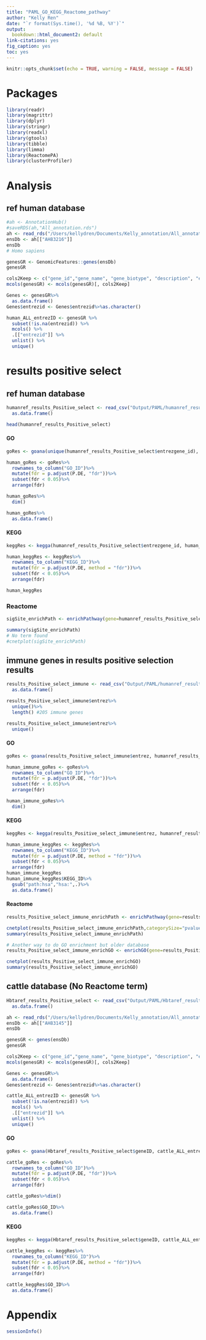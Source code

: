 ```yaml
---
title: "PAML_GO_KEGG_Reactome_pathway"
author: "Kelly Ren"
date: "`r format(Sys.time(), '%d %B, %Y')`"
output:
  bookdown::html_document2: default
link-citations: yes
fig_caption: yes
toc: yes
---
```


```r
knitr::opts_chunk$set(echo = TRUE, warning = FALSE, message = FALSE)
```

# Packages
```r
library(readr)
library(magrittr)
library(dplyr)
library(stringr)
library(readxl)
library(gtools)
library(tibble)
library(limma)
library(ReactomePA)
library(clusterProfiler)
```

# Analysis
## ref human database
```r
#ah <- AnnotationHub()
#saveRDS(ah,"All_annotation.rds")
ah <- read_rds("/Users/kellydren/Documents/Kelly_annotation/All_annotation.rds") 
ensDb <- ah[["AH83216"]]
ensDb
# Homo sapiens
```

```r
genesGR <- GenomicFeatures::genes(ensDb)
genesGR
```

```r
cols2Keep <- c("gene_id","gene_name", "gene_biotype", "description", "entrezid")
mcols(genesGR) <- mcols(genesGR)[, cols2Keep]

Genes <- genesGR%>%
  as.data.frame()
Genes$entrezid <- Genes$entrezid%>%as.character()
```


```r
human_ALL_entrezID <- genesGR %>% 
  subset(!is.na(entrezid)) %>%
  mcols() %>%
  .[["entrezid"]] %>%
  unlist() %>%
  unique() 
```

# results positive select
## ref human database

```r
humanref_results_Positive_select <- read_csv("Output/PAML/humanref_results_Positive_select.csv")%>%
  as.data.frame()

head(humanref_results_Positive_select)
```

#### GO
```r
goRes <- goana(unique(humanref_results_Positive_select$entrezgene_id), human_ALL_entrezID, species = "Hs")

human_goRes <- goRes%>%
  rownames_to_column("GO_ID")%>%
  mutate(fdr = p.adjust(P.DE, "fdr"))%>%
  subset(fdr < 0.05)%>%
  arrange(fdr)

human_goRes%>%
  dim()

human_goRes%>%
  as.data.frame()
```

#### KEGG
```r
keggRes <- kegga(humanref_results_Positive_select$entrezgene_id, human_ALL_entrezID, species = "Hs") 

human_keggRes <- keggRes%>% 
  rownames_to_column("KEGG_ID")%>%
  mutate(fdr = p.adjust(P.DE, method = "fdr"))%>%
  subset(fdr < 0.05)%>%
  arrange(fdr)

human_keggRes
```

### Reactome

```r
sigSite_enrichPath <- enrichPathway(gene=humanref_results_Positive_select$entrezgene_id, pAdjustMethod="fdr", qvalueCutoff=0.05, readable=T, minGSSize = 3, maxGSSize = 300)

summary(sigSite_enrichPath)
# No term found
#cnetplot(sigSite_enrichPath)
```
## immune genes in results positive selection results

```r
results_Positive_select_immune <- read_csv("Output/PAML/humanref_results_Positive_select_immune.csv")%>%
  as.data.frame()

results_Positive_select_immune$entrez%>%
  unique()%>%
  length() #205 immune genes

results_Positive_select_immune$entrez%>%
  unique()
```

#### GO
```r
goRes <- goana(results_Positive_select_immune$entrez, humanref_results_Positive_select$entrezgene_id, species = "Hs")

human_immune_goRes <- goRes%>%
  rownames_to_column("GO_ID")%>%
  mutate(fdr = p.adjust(P.DE, "fdr"))%>%
  subset(fdr < 0.05)%>%
  arrange(fdr)

human_immune_goRes%>%
  dim()
```

#### KEGG
```r
keggRes <- kegga(results_Positive_select_immune$entrez, humanref_results_Positive_select$entrezgene_id, species = "Hs") 

human_immune_keggRes <- keggRes%>% 
  rownames_to_column("KEGG_ID")%>%
  mutate(fdr = p.adjust(P.DE, method = "fdr"))%>%
  subset(fdr < 0.05)%>%
  arrange(fdr)
human_immune_keggRes
human_immune_keggRes$KEGG_ID%>%
  gsub("path:hsa","hsa:",.)%>%
  as.data.frame()
```


#### Reactome

```r
results_Positive_select_immune_enrichPath <- enrichPathway(gene=results_Positive_select_immune$entrez, pAdjustMethod="fdr", qvalueCutoff=0.5, readable=T, minGSSize = 3, maxGSSize = 300)

cnetplot(results_Positive_select_immune_enrichPath,categorySize="pvalue")
summary(results_Positive_select_immune_enrichPath)
```

```r
# Another way to do GO enrichment but older database
results_Positive_select_immune_enrichGO <- enrichGO(gene=results_Positive_select_immune$entrez, pAdjustMethod="fdr", qvalueCutoff=0.05, readable=T, minGSSize = 3, maxGSSize = 300,OrgDb='org.Hs.eg.db')

cnetplot(results_Positive_select_immune_enrichGO)
summary(results_Positive_select_immune_enrichGO)
```

## cattle database (No Reactome term)

```r
Hbtaref_results_Positive_select <- read_csv("Output/PAML/Hbtaref_results_Positive_select.csv")%>%
  as.data.frame()
```


```r
ah <- read_rds("/Users/kellydren/Documents/Kelly_annotation/All_annotation.rds") 
ensDb <- ah[["AH83145"]]
ensDb
```

```r
genesGR <- genes(ensDb)
genesGR
```

```r
cols2Keep <- c("gene_id","gene_name", "gene_biotype", "description", "entrezid")
mcols(genesGR) <- mcols(genesGR)[, cols2Keep]

Genes <- genesGR%>%
  as.data.frame()
Genes$entrezid <- Genes$entrezid%>%as.character()
```


```r
cattle_ALL_entrezID <- genesGR %>% 
  subset(!is.na(entrezid)) %>%
  mcols() %>%
  .[["entrezid"]] %>%
  unlist() %>%
  unique() 
```

#### GO
```r
goRes <- goana(Hbtaref_results_Positive_select$geneID, cattle_ALL_entrezID, species = "Bt")

cattle_goRes <- goRes%>%
  rownames_to_column("GO_ID")%>%
  mutate(fdr = p.adjust(P.DE, "fdr"))%>%
  subset(fdr < 0.05)%>%
  arrange(fdr)

cattle_goRes%>%dim()

cattle_goRes$GO_ID%>%
  as.data.frame()
```

#### KEGG
```r
keggRes <- kegga(Hbtaref_results_Positive_select$geneID, cattle_ALL_entrezID, species = "Bt")

cattle_keggRes <- keggRes%>% 
  rownames_to_column("KEGG_ID")%>%
  mutate(fdr = p.adjust(P.DE, method = "fdr"))%>%
  subset(fdr < 0.05)%>%
  arrange(fdr)

cattle_keggRes$GO_ID%>%
  as.data.frame()
```


# Appendix

```r
sessionInfo()
```